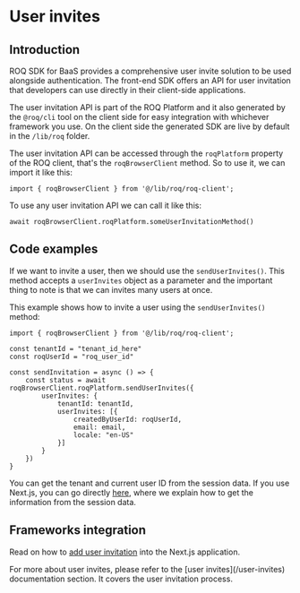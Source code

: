 
# User invites

## Introduction

ROQ SDK for BaaS provides a comprehensive user invite solution to be used alongside authentication. The front-end SDK offers an API for user invitation that developers can use directly in their client-side applications.

The user invitation API is part of the ROQ Platform and it also generated by the `@roq/cli` tool on the client side for easy integration with whichever framework you use. On the client side the generated SDK are live by default in the `/lib/roq` folder.

The user invitation API can be accessed through the `roqPlatform` property of the ROQ client, that's the `roqBrowserClient` method. So to use it, we can import it like this:

```tsx
import { roqBrowserClient } from '@/lib/roq/roq-client';
```

To use any user invitation API we can call it like this:

```tsx
await roqBrowserClient.roqPlatform.someUserInvitationMethod()
```

## Code examples

If we want to invite a user, then we should use the `sendUserInvites()`. This method accepts a `userInvites` object as a parameter and the important thing to note is that we can invites many users at once.

This example shows how to invite a user using the `sendUserInvites()` method:

```tsx
import { roqBrowserClient } from '@/lib/roq/roq-client';

const tenantId = "tenant_id_here"
const roqUserId = "roq_user_id"

const sendInvitation = async () => {
    const status = await roqBrowserClient.roqPlatform.sendUserInvites({
        userInvites: {
            tenantId: tenantId,
            userInvites: [{
                createdByUserId: roqUserId,
                email: email,
                locale: "en-US"
            }]
        }
    })
}
```

You can get the tenant and current user ID from the session data. If you use Next.js, you can go directly [here](/next-js/add-authentication#email-role-and-tenant), where we explain how to get the information from the session data.

## Frameworks integration

Read on how to [add user invitation](/tutorials/add-user-invites) into the Next.js application.

<Callout type="info">
For more about user invites, please refer to the [user invites](/user-invites) documentation section. It covers the user invitation process.
</Callout>